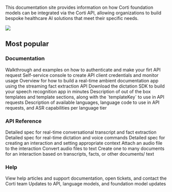 
This documentation site provides information on how Corti foundation models can be integrated via the Corti API, allowing organizations to build bespoke healthcare AI solutions that meet their specific needs.

<img src="/images/banner-orange.png" />

## Most popular 

### Documentation

<Columns cols={2}>
  <Card title="Quickstart" icon="rocket-launch" href="/get_started/quickstart/" arrow="true">
    Walkthrough and examples on how to authenticate and make your firt API request
  </Card>
  <Card title="Get access" icon="key" href="/get_started/getaccess/" arrow="true">
    Self-service console to create API client credentials and monitor usage
  </Card>
  <Card title="Real-time ambient documentation" icon="messages" href="/workflows/ambient-rt/" arrow="true">
    Overview for how to build a real-time ambient documentation app using the streaming fact extraction API 
  </Card>
  <Card title="Dictation SDK" icon="microphone" href="/sdk/dictation-sdk/" arrow="true">
    Download the dictation SDK to build your speech recognition app in minutes 
  </Card>
  <Card title="Standard templates" icon="file-check" href="/templates/templates-standard/" arrow="true">
    Description of out of the box templates and template sections, along with the `templateKey` to use in API requests
  </Card>
  <Card title="Languages" icon="language" href="/about/languages/" arrow="true">
    Description of available languages, language code to use in API requests, and ASR capabilities per language tier
  </Card>
</Columns>

<br/>

### API Reference

<Columns cols={2}>
  <Card title="Real-time audio stream" icon="tower-cell" href="/api-reference/stream/" arrow="true">
    Detailed spec for real-time conversational transcript and fact extraction   
  </Card>
  <Card title="Stateless dictation" icon="tower-broadcast" href="/api-reference/transcribe/" arrow="true">
    Detailed spec for real-time dictation and voice commands   
  </Card>
  <Card title="Create interaction" icon="message-plus" href="/api-reference/interactions/create-interaction/" arrow="true">
    Detailed spec for creating an interaction and setting appropriate context  
  </Card>
  <Card title="Upload recording" icon="play" href="/api-reference/recordings/upload-recording/" arrow="true">
    Attach an audio file to the interaction 
  </Card>
  <Card title="Create transcript" icon="file" href="/api-reference/transcripts/create-transcript/" arrow="true">
    Convert audio files to text 
  </Card>
  <Card title="Generate document" icon="notes-medical" href="/api-reference/documents/generate-document/" arrow="true">
    Create one to many documents for an interaction based on transcripts, facts, or other documents/ text 
  </Card>
</Columns> 

<br/>

### Help

<Columns cols={2}>
  <Card title="Support center" icon="square-question" href="https://help.corti.app/" arrow="true">
    View help articles and support documentation, open tickets, and contact the Corti team
  </Card>
  <Card title="Release notes" icon="note" href="/release-notes/overview/" arrow="true">
    Updates to API, language models, and foundation model updates 
  </Card>
</Columns>

